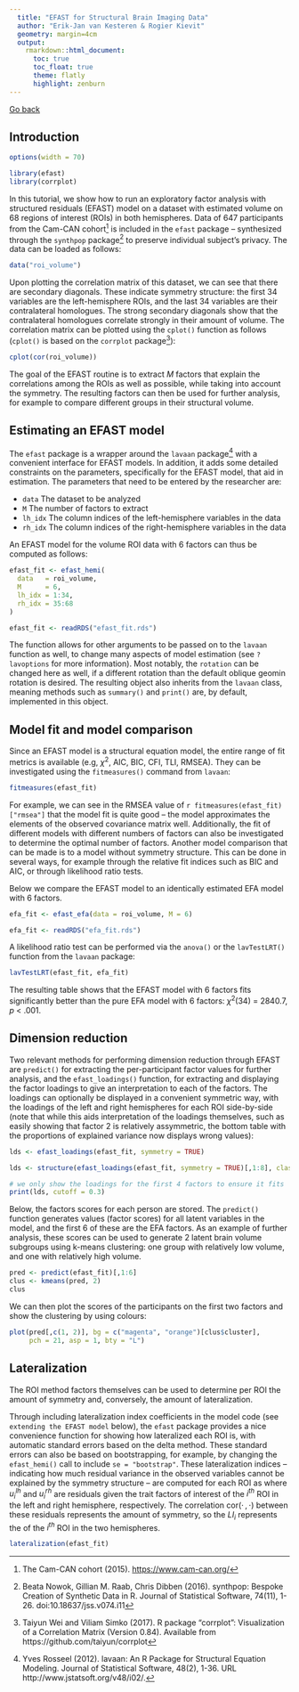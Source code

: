 ```yaml
---
  title: "EFAST for Structural Brain Imaging Data"
  author: "Erik-Jan van Kesteren & Rogier Kievit"
  geometry: margin=4cm
  output: 
    rmarkdown::html_document:
      toc: true
      toc_float: true
      theme: flatly
      highlight: zenburn
---
```


[Go back](../efast)

## Introduction
```r
options(width = 70)
```

```r
library(efast)
library(corrplot)
```

In this tutorial, we show how to run an exploratory factor analysis with structured residuals (EFAST) model on a dataset with estimated volume on 68 regions of interest (ROIs) in both hemispheres. Data of 647 participants from the Cam-CAN cohort[^camcan] is included in the `efast` package -- synthesized through the `synthpop` package[^synthpop] to preserve individual subject's privacy. The data can be loaded as follows:

```r
data("roi_volume")
```

Upon plotting the correlation matrix of this dataset, we can see that there are secondary diagonals. These indicate symmetry structure: the first 34 variables are the left-hemisphere ROIs, and the last 34 variables are their contralateral homologues. The strong secondary diagonals show that the contralateral homologues correlate strongly in their amount of volume. The correlation matrix can be plotted using the `cplot()` function as follows (`cplot()` is based on the `corrplot` package[^corrplot]):

```r
cplot(cor(roi_volume))
```

The goal of the EFAST routine is to extract $M$ factors that explain the correlations among the ROIs as well as possible, while taking into account the symmetry. The resulting factors can then be used for further analysis, for example to compare different groups in their structural volume.

## Estimating an EFAST model
The `efast` package is a wrapper around the `lavaan` package[^lavaan] with a convenient interface for EFAST models. In addition, it adds some detailed constraints on the parameters, specifically for the EFAST model, that aid in estimation. The parameters that need to be entered by the researcher are:

- `data` The dataset to be analyzed
- `M` The number of factors to extract
- `lh_idx` The column indices of the left-hemisphere variables in the data
- `rh_idx` The column indices of the right-hemisphere variables in the data

An EFAST model for the volume ROI data with 6 factors can thus be computed as follows:

```r
efast_fit <- efast_hemi(
  data   = roi_volume,
  M      = 6,
  lh_idx = 1:34,
  rh_idx = 35:68
)
```

```r
efast_fit <- readRDS("efast_fit.rds")
```

The function allows for other arguments to be passed on to the `lavaan` function as well, to change many aspects of model estimation (see `?lavoptions` for more information). Most notably, the `rotation` can be changed here as well, if a different rotation than the default oblique geomin rotation is desired. The resulting object also inherits from the `lavaan` class, meaning methods such as `summary()` and `print()` are, by default, implemented in this object.

## Model fit and model comparison
Since an EFAST model is a structural equation model, the entire range of fit metrics is available (e.g, $\chi^2$, AIC, BIC, CFI, TLI, RMSEA). They can be investigated using the `fitmeasures()` command from `lavaan`:

```r
fitmeasures(efast_fit)
```

For example, we can see in the RMSEA value of `r fitmeasures(efast_fit)["rmsea"]` that the model fit is quite good -- the model approximates the elements of the observed covariance matrix well. Additionally, the fit of different models with different numbers of factors can also be investigated to determine the optimal number of factors. Another model comparison that can be made is to a model without symmetry structure. This can be done in several ways, for example through the relative fit indices such as BIC and AIC, or through likelihood ratio tests.

Below we compare the EFAST model to an identically estimated EFA model with 6 factors.

```r
efa_fit <- efast_efa(data = roi_volume, M = 6)
```
```r
efa_fit <- readRDS("efa_fit.rds")
```

A likelihood ratio test can be performed via the `anova()` or the `lavTestLRT()` function from the `lavaan` package:

```r
lavTestLRT(efast_fit, efa_fit)
```

The resulting table shows that the EFAST model with 6 factors fits significantly better than the pure EFA model with 6 factors: $\chi^2$(34) = 2840.7, _p_ < .001.

## Dimension reduction
Two relevant methods for performing dimension reduction through EFAST are `predict()` for extracting the per-participant factor values for further analysis, and the `efast_loadings()` function, for extracting and displaying the factor loadings to give an interpretation to each of the factors. The loadings can optionally be displayed in a convenient symmetric way, with the loadings of the left and right hemispheres for each ROI side-by-side (note that while this aids interpretation of the loadings themselves, such as easily showing that factor 2 is relatively assymmetric, the bottom table with the proportions of explained variance now displays wrong values):
```r
lds <- efast_loadings(efast_fit, symmetry = TRUE)
```

```r
lds <- structure(efast_loadings(efast_fit, symmetry = TRUE)[,1:8], class = "loadings")
```

```r
# we only show the loadings for the first 4 factors to ensure it fits
print(lds, cutoff = 0.3)
```

Below, the factors scores for each person are stored. The `predict()` function generates values (factor scores) for all latent variables in the model, and the first 6 of these are the EFA factors. As an example of further analysis, these scores can be used to generate 2 latent brain volume subgroups using k-means clustering: one group with relatively low volume, and one with relatively high volume.

```r
pred <- predict(efast_fit)[,1:6]
clus <- kmeans(pred, 2)
clus
```

We can then plot the scores of the participants on the first two factors and show the clustering by using colours:
```r
plot(pred[,c(1, 2)], bg = c("magenta", "orange")[clus$cluster],
     pch = 21, asp = 1, bty = "L")
```

## Lateralization

The ROI method factors themselves can be used to determine per ROI the amount of symmetry and, conversely, the amount of lateralization.

Through including lateralization index coefficients in the model code (see `extending the EFAST model` below), the `efast` package provides a nice convenience function for showing how lateralized each ROI is, with automatic standard errors based on the delta method. These standard errors can also be based on bootstrapping, for example, by changing the `efast_hemi()` call to include `se = "bootstrap"`. These lateralization indices -- indicating how much residual variance in the observed variables cannot be explained by the symmetry structure -- are computed for each ROI as
\begin{equation}
\label{eq:li}
    LI_i = 1 - \text{cor}(u^{lh}_i, u^{rh}_i)
\end{equation}
where $u^{lh}_i$ and $u^{rh}_i$ are residuals given the trait factors of interest of the $i^{th}$ ROI in the left and right hemisphere, respectively. The correlation $\text{cor}(\cdot\,, \cdot)$ between these residuals represents the amount of symmetry, so the $LI_i$ represents the \textit{residual dissimilarity} of the $i^{th}$ ROI in the two hemispheres.

```r
lateralization(efast_fit)
```

[^synthpop]: Beata Nowok, Gillian M. Raab, Chris Dibben (2016). synthpop: Bespoke Creation of Synthetic
  Data in R. Journal of Statistical Software, 74(11), 1-26. doi:10.18637/jss.v074.i11
[^camcan]: The Cam-CAN cohort (2015). [https://www.cam-can.org/](https://www.cam-can.org/)
[^corrplot]: Taiyun Wei and Viliam Simko (2017). R package "corrplot": Visualization of a Correlation
  Matrix (Version 0.84). Available from https://github.com/taiyun/corrplot
[^lavaan]: Yves Rosseel (2012). lavaan: An R Package for Structural Equation Modeling. Journal of
  Statistical Software, 48(2), 1-36. URL http://www.jstatsoft.org/v48/i02/.
